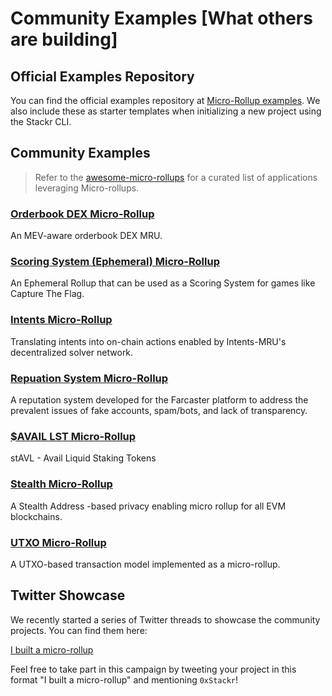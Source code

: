 # Community Examples [What others are building]

## Official Examples Repository

You can find the official examples repository at [Micro-Rollup examples](https://github.com/stackrlabs/micro-rollup-examples). We also include these as starter templates when initializing a new project using the Stackr CLI.

## Community Examples

> Refer to the [awesome-micro-rollups](https://github.com/aashutoshrathi/awesome-micro-rollups) for a curated list of applications leveraging Micro-rollups.

### [Orderbook DEX Micro-Rollup](https://github.com/eshaan7/orderbook-dex-mru)

An MEV-aware orderbook DEX MRU.

### [Scoring System (Ephemeral) Micro-Rollup](https://github.com/eshaan7/ephemeral-micro-rollup)

An Ephemeral Rollup that can be used as a Scoring System for games like Capture The Flag.

### [Intents Micro-Rollup](https://github.com/Dhruv-2003/IntentsMRU)

Translating intents into on-chain actions enabled by Intents-MRU's decentralized solver network.

### [Repuation System Micro-Rollup](https://github.com/Dhruv-2003/RepuationSystemMRU)

A reputation system developed for the Farcaster platform to address the prevalent issues of fake accounts, spam/bots, and lack of transparency.

### [$AVAIL LST Micro-Rollup](https://github.com/Architsharma7/Avail-LST-MRU)

stAVL - Avail Liquid Staking Tokens

### [Stealth Micro-Rollup](https://github.com/Dhruv-2003/StealthMRU)

A Stealth Address -based privacy enabling micro rollup for all EVM blockchains.

### [UTXO Micro-Rollup](https://github.com/Dhruv-2003/UTXO-rollup)

A UTXO-based transaction model implemented as a micro-rollup.

## Twitter Showcase

We recently started a series of Twitter threads to showcase the community projects. You can find them here:

[I built a micro-rollup](https://twitter.com/search?q=i%20built%20a%20micro%20rollup&src=typed_query)

Feel free to take part in this campaign by tweeting your project in this format "I built a micro-rollup" and mentioning `0xStackr`!
